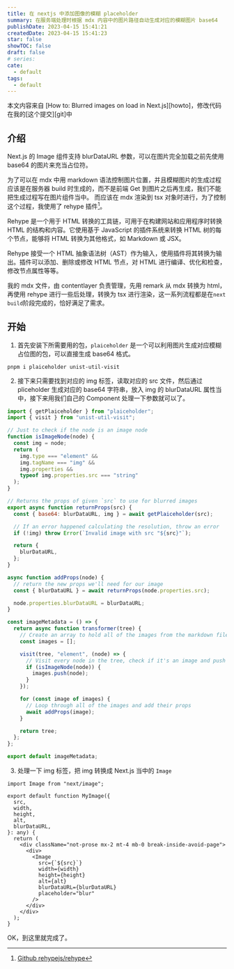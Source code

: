 ```yaml
---
title: 在 nextjs 中添加图像的模糊 placeholder
summary: 在服务端处理时根据 mdx 内容中的图片路径自动生成对应的模糊图片 base64
publishDate: 2023-04-15 15:41:21
createdDate: 2023-04-15 15:41:23
star: false
showTOC: false
draft: false
# series:
cate:
  - default
tags:
  - default
---
```


<div className="pt-4"></div>
<Border>
  本文内容来自 [How to: Blurred images on load in
  Next.js][howto]，修改代码在我的[这个提交][git]中
</Border>

## 介绍

Next.js 的 Image 组件支持 blurDataURL 参数，可以在图片完全加载之前先使用 base64 的图片来充当占位符。

为了可以在 mdx 中用 markdown 语法控制图片位置，并且模糊图片的生成过程应该是在服务器 build 时生成的，而不是前端 Get 到图片之后再生成，我们不能把生成过程写在图片组件当中。
而应该在 mdx 渲染到 tsx 对象时进行，为了控制这个过程，我使用了 rehype 插件[^rehype]。

<GptBlock>
Rehype 是一个用于 HTML 转换的工具链，可用于在构建网站和应用程序时转换 HTML 的结构和内容。它使用基于 JavaScript 的插件系统来转换 HTML 树的每个节点，能够将 HTML 转换为其他格式，如 Markdown 或 JSX。

Rehype 接受一个 HTML 抽象语法树（AST）作为输入，使用插件将其转换为输出。插件可以添加、删除或修改 HTML 节点，对 HTML 进行编译、优化和检查，修改节点属性等等。

</GptBlock>

我的 mdx 文件，由 contentlayer 负责管理，先用 remark 从 mdx 转换为 html，再使用 rehype 进行一些后处理，转换为 tsx 进行渲染，这一系列流程都是在`next build`阶段完成的，恰好满足了需求。

## 开始

1. 首先安装下所需要用的包，`plaiceholder` 是一个可以利用图片生成对应模糊占位图的包，可以直接生成 base64 格式。

```shell
pnpm i plaiceholder unist-util-visit
```

2. 接下来只需要找到对应的 img 标签，读取对应的 src 文件，然后通过 pliceholder 生成对应的 base64 字符串，放入 img 的 blurDataURL 属性当中，接下来用我们自己的 Component 处理一下参数就可以了。

```JavaScript:lib/imageMetadata.js {34}
import { getPlaiceholder } from "plaiceholder";
import { visit } from "unist-util-visit";

// Just to check if the node is an image node
function isImageNode(node) {
  const img = node;
  return (
    img.type === "element" &&
    img.tagName === "img" &&
    img.properties &&
    typeof img.properties.src === "string"
  );
}

// Returns the props of given `src` to use for blurred images
export async function returnProps(src) {
  const { base64: blurDataURL, img } = await getPlaiceholder(src);

  // If an error happened calculating the resolution, throw an error
  if (!img) throw Error(`Invalid image with src "${src}"`);

  return {
    blurDataURL,
  };
}

async function addProps(node) {
  // return the new props we'll need for our image
  const { blurDataURL } = await returnProps(node.properties.src);

  node.properties.blurDataURL = blurDataURL;
}

const imageMetadata = () => {
  return async function transformer(tree) {
    // Create an array to hold all of the images from the markdown file
    const images = [];

    visit(tree, "element", (node) => {
      // Visit every node in the tree, check if it's an image and push it in the images array
      if (isImageNode(node)) {
        images.push(node);
      }
    });

    for (const image of images) {
      // Loop through all of the images and add their props
      await addProps(image);
    }

    return tree;
  };
};

export default imageMetadata;
```

3. 处理一下 img 标签，把 img 转换成 Next.js 当中的 `Image`

```typescript:components/mdx/MyImage.tsx {18-19}
import Image from "next/image";

export default function MyImage({
  src,
  width,
  height,
  alt,
  blurDataURL,
}: any) {
  return (
    <div className="not-prose mx-2 mt-4 mb-0 break-inside-avoid-page">
      <div>
        <Image
          src={`${src}`}
          width={width}
          height={height}
          alt={alt}
          blurDataURL={blurDataURL}
          placeholder="blur"
        />
      </div>
    </div>
  );
}
```

OK，到这里就完成了。

[howto]: https://ironeko.com/posts/how-to-blurred-images-on-load-in-next-js
[git]: https://github.com/TravisRoad/blog-travis/commit/5d1800d3e25c93ed9b085d9e678a4b098b0ced4b

[^rehype]: [Github rehypejs/rehype](https://github.com/rehypejs/rehype#plugins)
